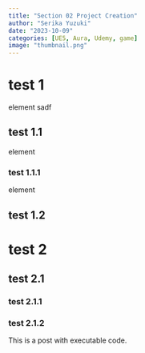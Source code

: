 ```yaml
---
title: "Section 02 Project Creation"
author: "Serika Yuzuki"
date: "2023-10-09"
categories: [UE5, Aura, Udemy, game]
image: "thumbnail.png"
---
```


# test 1

element
sadf

## test 1.1

element

### test 1.1.1

element

## test 1.2

# test 2

## test 2.1

### test 2.1.1

### test 2.1.2

This is a post with executable code.
